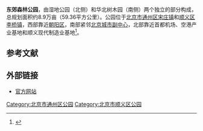 {{Infobox park
|park        = 东郊森林公园
|image       = 
|caption     = 
|type        = 公共公園
|location    = [[北京市|北京市]][[通州区_(北京市)|通州区]][[宋庄镇_(北京市)|宋庄镇]]、[[顺义区|顺义区]][[李桥镇_(北京市)|李桥镇]]
|coordinates = {{coord|39.9912|116.6606|display=inline,title}}
|size        = 
|opened      = 
|operator    = 北京市通州区东郊森林公园管理处
|visitors    = 
|status      = 全年开放
|website     = [http://www.djslgy.com/ djslgy.com]
}}

'''东郊森林公园'''，由湿地公园（北侧）和华北树木园（南侧）两个独立的部分构成，总规划面积约8.9万亩（59.36平方公里）。公园位于[[北京市|北京市]][[通州区_(北京市)|通州区]][[宋庄镇_(北京市)|宋庄镇]]和[[顺义区|顺义区]][[李桥镇_(北京市)|李桥镇]]，西部靠近[[朝阳区_(北京市)|朝阳区]]，南部紧邻[[北京城市副中心|北京城市副中心]]，北部靠近首都机场、空港产业基地和顺义现代制造业基地<ref name="简介">{{cite web |title=东郊森林公园简介 |url=http://www.djslgy.com/GongYuanJianJie.html |accessdate=2020-11-17}}</ref>。

==参考文献==
{{reflist}}

==外部链接==
* [http://www.djslgy.com/ 官方网站]

{{北京城市副中心|state = collapsed}}
[[Category:北京市通州区公园|Category:北京市通州区公园]]
[[Category:北京市顺义区公园|Category:北京市顺义区公园]]